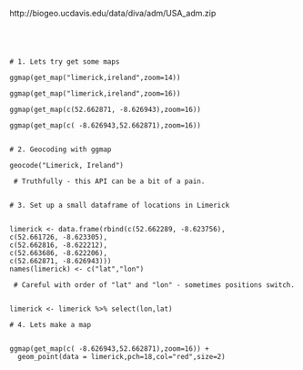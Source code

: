 http://biogeo.ucdavis.edu/data/diva/adm/USA_adm.zip


<pre><code>



# 1. Lets try get some maps

ggmap(get_map("limerick,ireland",zoom=14))

ggmap(get_map("limerick,ireland",zoom=16))

ggmap(get_map(c(52.662871, -8.626943),zoom=16))

ggmap(get_map(c( -8.626943,52.662871),zoom=16))


# 2. Geocoding with ggmap

geocode("Limerick, Ireland")

 # Truthfully - this API can be a bit of a pain.


# 3. Set up a small dataframe of locations in Limerick


limerick <- data.frame(rbind(c(52.662289, -8.623756),
c(52.661726, -8.623305),
c(52.662816, -8.622212),
c(52.663686, -8.622206),
c(52.662871, -8.626943))) 
names(limerick) <- c("lat","lon")

 # Careful with order of "lat" and "lon" - sometimes positions switch.


limerick <- limerick %>% select(lon,lat)

# 4. Lets make a map


ggmap(get_map(c( -8.626943,52.662871),zoom=16)) +  
  geom_point(data = limerick,pch=18,col="red",size=2)

</code></pre>
